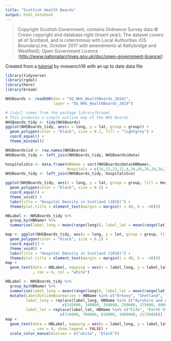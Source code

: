 ```yaml
---
title: "Scottish Health Boards"
output: html_notebook
---
```


> Copyright Scottish Government, contains Ordnance Survey data © Crown copyright and database right (insert year); The dataset covers all of Scotland, and is coterminous with Local Authorities (OS BoundaryLine, October 2017 with amendments at Keltybridge and Westfield); Open Government Licence (<http://www.nationalarchives.gov.uk/doc/open-government-licence/>)

Created from a [tutorial](https://github.com/mmoench16/Personal-Website/blob/b2fca6b7bda4d0f4b21eb30c1338ad199979633f/content/post/2018-09-04-shapefiles-in-r-with-ggplot2-rgdal.Rmd) by mmoench16 with an up to date data file

```r
library(tidyverse)
library(rgdal)
library(here)
library(broom)
```

```r
NHSBoards <- readOGR(dsn = "SG_NHS_HealthBoards_2019/", 
                     layer = "SG_NHS_HealthBoards_2019")
```

```r
# tidy() comes from the package library(broom)
# This produces a simple outline map of the NHS Boards
NHSBoards_tidy <- tidy(NHSBoards)
ggplot(NHSBoards_tidy, aes(x = long, y = lat, group = group)) +
  geom_polygon(color = "black", size = 0.1, fill = "lightgrey") +
  coord_equal() +
  theme_minimal()
```

```r
NHSBoards$id <- row.names(NHSBoards)
NHSBoards_tidy <- left_join(NHSBoards_tidy, NHSBoards@data)
```

```r
hospitalsSco <- data.frame(HBName = sort(NHSBoards@data$HBName),
                           Hospitals = c(16,15,23,12,8,34,45,28,20,34,1,1,32,3))
NHSBoards_tidy <- left_join(NHSBoards_tidy, hospitalsSco)
```

```r
ggplot(NHSBoards_tidy, aes(x = long, y = lat, group = group, fill = Hospitals)) +
  geom_polygon(color = "black", size = 0.1) +
  coord_equal() +
  theme_void() +
  labs(title = "Hospital Density in Scotland (2018)") +
  theme(plot.title = element_text(margin = margin(t = 40, b = -40)))
```

```r
HBLabel <- NHSBoards_tidy %>%
  group_by(HBName) %>%
  summarise(label_long = mean(range(long)), label_lat = mean(range(lat)), Hospitals = mean(Hospitals))
```

```r
map <- ggplot(NHSBoards_tidy, aes(x = long, y = lat, group = group, fill = Hospitals)) +
  geom_polygon(color = "black", size = 0.1) +
  coord_equal() +
  theme_void() +
  labs(title = "Hospital Density in Scotland (2018)") +
  theme(plot.title = element_text(margin = margin(t = 40, b = -40)))
map +
  geom_text(data = HBLabel, mapping = aes(x = label_long, y = label_lat, label = Hospitals, group = NA)
            , cex = 4, col = "white")
```

```r
HBLabel <- NHSBoards_tidy %>%
  group_by(HBName) %>%
  summarise(label_long = mean(range(long)), label_lat = mean(range(lat)), Hospitals = mean(Hospitals)) %>%
  mutate(LabelOutsideBoundaries = HBName %in% c("Orkney", "Shetland", "Western Isles"),
         label_long = replace(label_long, HBName %in% c("Ayrshire and Arran", "Fife", "Forth Valley", "Highland", "Orkney", "Shetland", "Western Isles"), 
                         c(245000, 340000, 260000, 250000, 375000, 400000, 75000)),
         label_lat = replace(label_lat, HBName %in% c("Fife", "Forth Valley", "Highland", "Orkney", "Shetland"), 
                        c(710000, 700000, 810000, 1000000, 1175000)))
map +
  geom_text(data = HBLabel, mapping = aes(x = label_long, y = label_lat, label = Hospitals, group = NA, col = LabelOutsideBoundaries)
            , cex = 4, show.legend = FALSE) +
  scale_color_manual(values = c("white", "black"))
```
